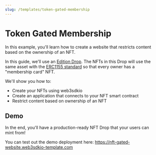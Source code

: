 ```yaml
---
slug: /templates/token-gated-membership
---
```



# Token Gated Membership

In this example, you'll learn how to create a website that restricts content based on the ownership of an NFT.

In this guide, we'll use an [Edition Drop](https://docs.web3sdk.io/pre-built-contracts/edition-drop).
The NFTs in this Drop will use the same asset with the [ERC1155 standard](https://eips.ethereum.org/EIPS/eip-1155)
so that every owner has a "membership card" NFT.

We'll show you how to:

- Create your NFTs using web3sdkio
- Create an application that connects to your NFT smart contract
- Restrict content based on ownership of an NFT

## Demo

In the end, you'll have a production-ready NFT Drop that your users can mint from!

<!-- TODO: DEMO GIF -->

You can test out the demo deployment here: https://nft-gated-website.web3sdkio-template.com
